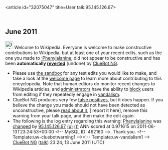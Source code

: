 <article id="32075047" title=User talk:95.145.126.67>
	<talkpage id="32075047" title="User talk:95.145.126.67">


== June 2011 ==
[[Image:Information.svg|left|25px|alt=|link=]] Welcome to Wikipedia. Everyone is welcome to make constructive contributions to Wikipedia, but at least one of your recent edits, such as the one you made to [[:Phenylalanine]], did not appear to be constructive and has been '''automatically [[Help:Reverting|reverted]]''' (undone) by [[User:ClueBot NG|ClueBot NG]]. 
* Please use [[Wikipedia:Sandbox|the sandbox]] for any test edits you would like to make, and take a look at the [[Wikipedia:Introduction|welcome page]] to learn more about contributing to this encyclopedia. Note that human editors do monitor recent changes to Wikipedia articles, and [[WP:ADMINS|administrators]] have the ability to [[WP:BLOCK|block]] users from editing if they repeatedly engage in [[WP:vandalism|vandalism]].
* ClueBot NG produces very few [[User:ClueBot NG#Information About False Positives|false positives]], but it does happen. If you believe the change you made should not have been detected as unconstructive, please [[User:ClueBot NG#Information About False Positives|read about it]], [{{User:ClueBot NG/Warnings/FPReport|462160}} report it here], remove this warning from your talk page, and then make the edit again. 
* The following is the log entry regarding this warning: [[Phenylalanine]] was [http://en.wikipedia.org/w/index.php?title=Phenylalanine&amp;diff=434141887&amp;oldid=431475828 changed] by [[Special:Contributions/95.145.126.67|95.145.126.67]] [[User:95.145.126.67|(u)]] [[User talk:95.145.126.67|(t)]] ANN scored at 0.971615 on 2011-06-13T23:24:53+00:00 &lt;!-- MySQL ID: 462160 --&gt;. Thank you. &lt;!-- Template:uw-cluebotwarning1 --&gt;&lt;!-- Template:uw-vandalism1 --&gt; [[User:ClueBot NG|ClueBot NG]] ([[User talk:ClueBot NG|talk]]) 23:24, 13 June 2011 (UTC)
	</talkpage>
</article>